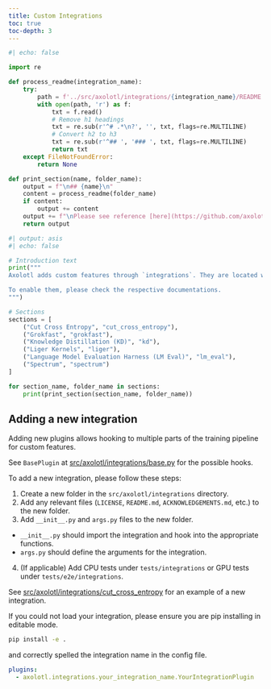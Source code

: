 ```yaml
---
title: Custom Integrations
toc: true
toc-depth: 3
---
```


```python
#| echo: false

import re

def process_readme(integration_name):
    try:
        path = f'../src/axolotl/integrations/{integration_name}/README.md'
        with open(path, 'r') as f:
            txt = f.read()
            # Remove h1 headings
            txt = re.sub(r'^# .*\n?', '', txt, flags=re.MULTILINE)
            # Convert h2 to h3
            txt = re.sub(r'^## ', '### ', txt, flags=re.MULTILINE)
            return txt
    except FileNotFoundError:
        return None

def print_section(name, folder_name):
    output = f"\n## {name}\n"
    content = process_readme(folder_name)
    if content:
        output += content
    output += f"\nPlease see reference [here](https://github.com/axolotl-ai-cloud/axolotl/tree/main/src/axolotl/integrations/{folder_name})\n"
    return output
```

```python
#| output: asis
#| echo: false

# Introduction text
print("""
Axolotl adds custom features through `integrations`. They are located within the `src/axolotl/integrations` directory.

To enable them, please check the respective documentations.
""")

# Sections
sections = [
    ("Cut Cross Entropy", "cut_cross_entropy"),
    ("Grokfast", "grokfast"),
    ("Knowledge Distillation (KD)", "kd"),
    ("Liger Kernels", "liger"),
    ("Language Model Evaluation Harness (LM Eval)", "lm_eval"),
    ("Spectrum", "spectrum")
]

for section_name, folder_name in sections:
    print(print_section(section_name, folder_name))
```

## Adding a new integration

Adding new plugins allows hooking to multiple parts of the training pipeline for custom features.

::: {.callout-note}

See `BasePlugin` at [src/axolotl/integrations/base.py](https://github.com/axolotl-ai-cloud/axolotl/blob/main/src/axolotl/integrations/base.py) for the possible hooks.

:::

To add a new integration, please follow these steps:

1. Create a new folder in the `src/axolotl/integrations` directory.
2. Add any relevant files (`LICENSE`, `README.md`, `ACKNOWLEDGEMENTS.md`, etc.) to the new folder.
3. Add `__init__.py` and `args.py` files to the new folder.
  - `__init__.py` should import the integration and hook into the appropriate functions.
  - `args.py` should define the arguments for the integration.
4. (If applicable) Add CPU tests under `tests/integrations` or GPU tests under `tests/e2e/integrations`.

::: {.callout-tip}

See [src/axolotl/integrations/cut_cross_entropy](https://github.com/axolotl-ai-cloud/axolotl/tree/main/src/axolotl/integrations/cut_cross_entropy) for an example of a new integration.

:::

::: {.callout-warning}

If you could not load your integration, please ensure you are pip installing in editable mode.

```bash
pip install -e .
```

and correctly spelled the integration name in the config file.

```yaml
plugins:
  - axolotl.integrations.your_integration_name.YourIntegrationPlugin
```

:::
